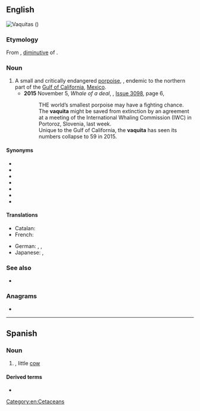 ==English==
[[File:Vaquita6 Olson NOAA.jpg|thumb|'''Vaquitas''' ({{taxlink|Phocoena sinus|species|noshow=1}})]]
{{wikipedia}}

===Etymology===
From {{der|en|es|vaquita||little cow}}, [[Appendix:Glossary#diminutive|diminutive]] of {{m|es|vaca||cow}}.

===Noun===
{{en-noun}}

# A small and critically endangered [[porpoise]], {{taxlink|Phocoena sinus|species|noshow=1}}, endemic to the northern part of the [[Gulf of California]], [[Mexico]].
#* '''2015''' November 5, ''Whale of a deal'', ''{{w|New Scientist}}'', [https://www.newscientist.com/issue/3098%20/ Issue 3098], page 6,
#*: THE world’s smallest porpoise may have a fighting chance. The '''vaquita''' might be saved from extinction by an agreement at a meeting of the International Whaling Commission (IWC) in Portoroz, Slovenia, last week.
#*: Unique to the Gulf of California, the '''vaquita''' has seen its numbers collapse to 59 in 2015.

====Synonyms====
* {{l|en|cochito}}
* {{l|en|desert porpoise}}
* {{l|en|Gulf of California harbor porpoise}}
* {{l|en|Gulf of California porpoise}}
* {{l|en|gulf porpoise}}
* {{l|en|vaquita marina}}
* {{l|en|vaquita porpoise}}

====Translations====
{{trans-top|''Phocoena sinus''}}
* Catalan: {{t+|ca|marsopa de Califòrnia|f}}
* French: {{t+|fr|marsouin du Pacifique|m}}
{{trans-mid}}
* German: {{t|de|Vaquita|m}}, {{t|de|Golftümmler|m}}, {{t|de|Kalifornischer Schweinswal|m}}
* Japanese: {{t|ja|小頭鼠海豚|sc=Jpan}}, {{t|ja|コガシラネズミイルカ|tr=kogashira nezumiiruka|sc=Jpan}}
{{trans-bottom}}

===See also===
* {{l|en|sea cow}}

===Anagrams===
* {{anagrams|en|a=aaiqtuv|aquavit}}

[[Category:en:Cetaceans]]

----

==Spanish==

===Noun===
{{es-noun|f}}

# {{diminutive of|es|vaca}}, little [[cow]]
#: {{syn|es|vaquilla}}

====Derived terms====
* {{l|es|vaquita marina||vaquita}}